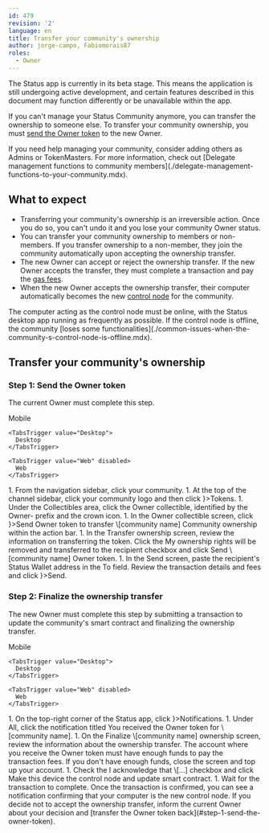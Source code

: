 ```yaml
---
id: 479
revision: '2'
language: en
title: Transfer your community's ownership
author: jorge-campo, Fabiomorais87
roles:
  - Owner
---
```


<Admonition type="beta" status="Status app is currently in beta stage">
  The Status app is currently in its beta stage. This means the application is still undergoing active development, and certain features described in this document may function differently or be unavailable within the app.
</Admonition>

If you can't manage your Status Community anymore, you can transfer the ownership to someone else. To transfer your community ownership, you must [send the Owner token](#step-1-send-the-owner-token) to the new Owner.

<Admonition type="tip">
  If you need help managing your community, consider adding others as Admins or TokenMasters. For more information, check out [Delegate management functions to community members](./delegate-management-functions-to-your-community.mdx).
</Admonition>

## What to expect

- Transferring your community's ownership is an irreversible action. Once you do so, you can't undo it and you lose your community Owner status.
- You can transfer your community ownership to members or non-members. If you transfer ownership to a non-member, they join the community automatically upon accepting the ownership transfer.
- The new Owner can accept or reject the ownership transfer. If the new Owner accepts the transfer, they must complete a transaction and pay the [gas fees](../wallet/understand-network-fees.mdx).
- When the new Owner accepts the ownership transfer, their computer automatically becomes the new [control node](./about-the-control-node-in-status-communities.mdx) for the community.

<Admonition type="info">
  The computer acting as the control node must be online, with the Status desktop app running as frequently as possible. If the control node is offline, the community [loses some functionalities](./common-issues-when-the-community-s-control-node-is-offline.mdx).
</Admonition>

## Transfer your community's ownership

### Step 1: Send the Owner token

The current Owner must complete this step.

<Tabs defaultValue="Desktop">
  <TabsList size={32}>
    <TabsTrigger value="Mobile" disabled>
      Mobile
    </TabsTrigger>

    <TabsTrigger value="Desktop">
      Desktop
    </TabsTrigger>

    <TabsTrigger value="Web" disabled>
      Web
    </TabsTrigger>
  </TabsList>

  <TabsContent value="Desktop">
    1. From the navigation sidebar, click your community.
    1. At the top of the channel sidebar, click your community logo and then click <ContextTag icon={<TokenDesktopIcon />}>Tokens</ContextTag>.
    1. Under the <ContextTag>Collectibles</ContextTag> area, click the Owner collectible, identified by the <ContextTag>Owner-</ContextTag> prefix and the <CrownIcon /> crown icon.
    1. In the Owner collectible screen, click <ContextTag icon={<SendDesktopIcon />}>Send Owner token to transfer \[community name] Community ownership</ContextTag> within the action bar.
    1. In the <ContextTag>Transfer ownership</ContextTag> screen, review the information on transferring the token. Click the <ContextTag>My ownership rights will be removed and transferred to the recipient</ContextTag> checkbox and click <ContextTag>Send \[community name] Owner token</ContextTag>.
    1. In the <ContextTag>Send</ContextTag> screen, paste the recipient's Status Wallet address in the <ContextTag>To</ContextTag> field. Review the transaction details and fees and click <ContextTag icon={<PasswordDesktopIcon />}>Send</ContextTag>.
  </TabsContent>
</Tabs>

### Step 2: Finalize the ownership transfer

The new Owner must complete this step by submitting a transaction to update the community's smart contract and finalizing the ownership transfer.

<Tabs defaultValue="Desktop">
  <TabsList size={32}>
    <TabsTrigger value="Mobile" disabled>
      Mobile
    </TabsTrigger>

    <TabsTrigger value="Desktop">
      Desktop
    </TabsTrigger>

    <TabsTrigger value="Web" disabled>
      Web
    </TabsTrigger>
  </TabsList>

  <TabsContent value="Desktop">
    1. On the top-right corner of the Status app, click <ContextTag icon={<NotificationDesktopIcon />}>Notifications</ContextTag>.
    1. Under <ContextTag>All</ContextTag>, click the notification titled <ContextTag>You received the Owner token for \[community name]</ContextTag>.
    1. On the <ContextTag>Finalize \[community name] ownership</ContextTag> screen, review the information about the ownership transfer. The account where you receive the Owner token must have enough funds to pay the transaction fees. If you don't have enough funds, close the screen and top up your account.
    1. Check the <ContextTag>I acknowledge that \[...]</ContextTag> checkbox and click <ContextTag>Make this device the control node and update smart contract</ContextTag>.
    1. Wait for the transaction to complete. Once the transaction is confirmed, you can see a notification confirming that your computer is the new control node.
  </TabsContent>
</Tabs>

<Admonition type="info">
  If you decide not to accept the ownership transfer, inform the current Owner about your decision and [transfer the Owner token back](#step-1-send-the-owner-token).
</Admonition>
